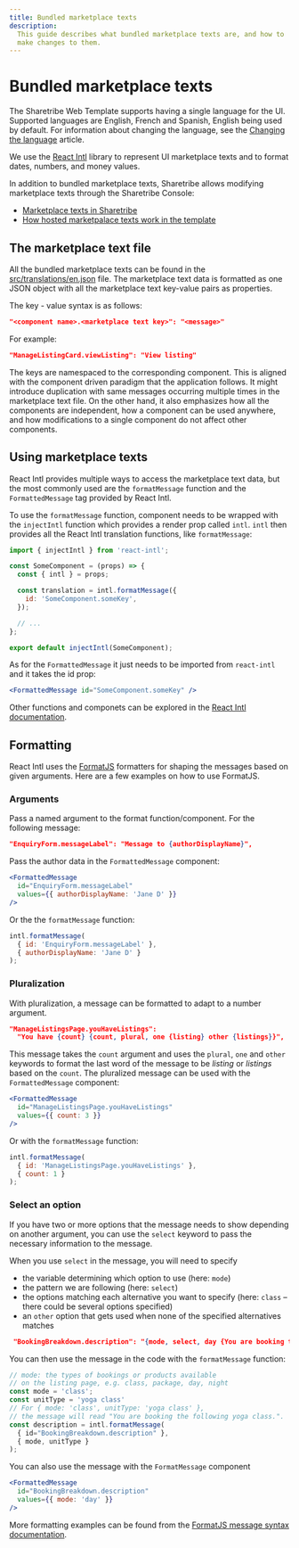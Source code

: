 ```yaml
---
title: Bundled marketplace texts
description:
  This guide describes what bundled marketplace texts are, and how to
  make changes to them.
---
```


# Bundled marketplace texts

The Sharetribe Web Template supports having a single language for the
UI. Supported languages are English, French and Spanish, English being
used by default. For information about changing the language, see the
[Changing the language](/template/content-management/how-to-change-template-language/)
article.

We use the [React Intl](https://github.com/yahoo/react-intl) library to
represent UI marketplace texts and to format dates, numbers, and money
values.

In addition to bundled marketplace texts, Sharetribe allows modifying
marketplace texts through the Sharetribe Console:

- [Marketplace texts in Sharetribe](/concepts/content-management/marketplace-texts/)
- [How hosted marketpalace texts work in the template](/template/content-management/hosted-marketplace-texts/)

## The marketplace text file

All the bundled marketplace texts can be found in the
[src/translations/en.json](https://github.com/sharetribe/web-template/blob/master/src/translations/en.json)
file. The marketplace text data is formatted as one JSON object with all
the marketplace text key-value pairs as properties.

The key - value syntax is as follows:

```json
"<component name>.<marketplace text key>": "<message>"
```

For example:

```json
"ManageListingCard.viewListing": "View listing"
```

The keys are namespaced to the corresponding component. This is aligned
with the component driven paradigm that the application follows. It
might introduce duplication with same messages occurring multiple times
in the marketplace text file. On the other hand, it also emphasizes how
all the components are independent, how a component can be used
anywhere, and how modifications to a single component do not affect
other components.

## Using marketplace texts

React Intl provides multiple ways to access the marketplace text data,
but the most commonly used are the `formatMessage` function and the
`FormattedMessage` tag provided by React Intl.

To use the `formatMessage` function, component needs to be wrapped with
the `injectIntl` function which provides a render prop called `intl`.
`intl` then provides all the React Intl translation functions, like
`formatMessage`:

```js
import { injectIntl } from 'react-intl';

const SomeComponent = (props) => {
  const { intl } = props;

  const translation = intl.formatMessage({
    id: 'SomeComponent.someKey',
  });

  // ...
};

export default injectIntl(SomeComponent);
```

As for the `FormattedMessage` it just needs to be imported from
`react-intl` and it takes the id prop:

```jsx
<FormattedMessage id="SomeComponent.someKey" />
```

Other functions and componets can be explored in the
[React Intl documentation](https://github.com/yahoo/react-intl/wiki).

## Formatting

React Intl uses the [FormatJS](https://formatjs.io/) formatters for
shaping the messages based on given arguments. Here are a few examples
on how to use FormatJS.

### Arguments

Pass a named argument to the format function/component. For the
following message:

```json
"EnquiryForm.messageLabel": "Message to {authorDisplayName}",
```

Pass the author data in the `FormattedMessage` component:

```jsx
<FormattedMessage
  id="EnquiryForm.messageLabel"
  values={{ authorDisplayName: 'Jane D' }}
/>
```

Or the the `formatMessage` function:

```js
intl.formatMessage(
  { id: 'EnquiryForm.messageLabel' },
  { authorDisplayName: 'Jane D' }
);
```

### Pluralization

With pluralization, a message can be formatted to adapt to a number
argument.

```json
"ManageListingsPage.youHaveListings":
  "You have {count} {count, plural, one {listing} other {listings}}",
```

This message takes the `count` argument and uses the `plural`, `one` and
`other` keywords to format the last word of the message to be _listing_
or _listings_ based on the `count`. The pluralized message can be used
with the `FormattedMessage` component:

```jsx
<FormattedMessage
  id="ManageListingsPage.youHaveListings"
  values={{ count: 3 }}
/>
```

Or with the `formatMessage` function:

```js
intl.formatMessage(
  { id: 'ManageListingsPage.youHaveListings' },
  { count: 1 }
);
```

### Select an option

If you have two or more options that the message needs to show depending
on another argument, you can use the `select` keyword to pass the
necessary information to the message.

When you use `select` in the message, you will need to specify

- the variable determining which option to use (here: `mode`)
- the pattern we are following (here: `select`)
- the options matching each alternative you want to specify (here:
  `class` – there could be several options specified)
- an `other` option that gets used when none of the specified
  alternatives matches

```json
 "BookingBreakdown.description": "{mode, select, day {You are booking the following days:} night {You are booking the following nights:} other {You are booking the following {unitType}:}}"
```

You can then use the message in the code with the `formatMessage`
function:

```js
// mode: the types of bookings or products available
// on the listing page, e.g. class, package, day, night
const mode = 'class';
const unitType = 'yoga class'
// For { mode: 'class', unitType: 'yoga class' },
// the message will read "You are booking the following yoga class.".
const description = intl.formatMessage(
  { id="BookingBreakdown.description" },
  { mode, unitType }
);
```

You can also use the message with the `FormatMessage` component

```jsx
<FormattedMessage
  id="BookingBreakdown.description"
  values={{ mode: 'day' }}
/>
```

More formatting examples can be found from the
[FormatJS message syntax documentation](https://formatjs.io/docs/core-concepts/icu-syntax/).
